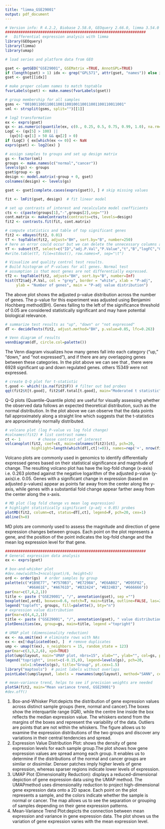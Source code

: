 ```yaml
---
title: "limma_GSE29001"
output: pdf_document
---
```


```r
# Version info: R 4.2.2, Biobase 2.58.0, GEOquery 2.66.0, limma 3.54.0
################################################################
#   Differential expression analysis with limma
library(GEOquery)
library(limma)
library(umap)

# load series and platform data from GEO

gset <- getGEO("GSE29001", GSEMatrix =TRUE, AnnotGPL=TRUE)
if (length(gset) > 1) idx <- grep("GPL571", attr(gset, "names")) else idx <- 1
gset <- gset[[idx]]

# make proper column names to match toptable 
fvarLabels(gset) <- make.names(fvarLabels(gset))

# group membership for all samples
gsms <- "001001100110011001100100110011001100110011001"
sml <- strsplit(gsms, split="")[[1]]

# log2 transformation
ex <- exprs(gset)
qx <- as.numeric(quantile(ex, c(0., 0.25, 0.5, 0.75, 0.99, 1.0), na.rm=T))
LogC <- (qx[5] > 100) ||
  (qx[6]-qx[1] > 50 && qx[2] > 0)
if (LogC) { ex[which(ex <= 0)] <- NaN
exprs(gset) <- log2(ex) }


```

```r
# assign samples to groups and set up design matrix
gs <- factor(sml)
groups <- make.names(c("normal","cancer"))
levels(gs) <- groups
gset$group <- gs
design <- model.matrix(~group + 0, gset)
colnames(design) <- levels(gs)

gset <- gset[complete.cases(exprs(gset)), ] # skip missing values

fit <- lmFit(gset, design)  # fit linear model

# set up contrasts of interest and recalculate model coefficients
cts <- c(paste(groups[1],"-",groups[2],sep=""))
cont.matrix <- makeContrasts(contrasts=cts, levels=design)
fit2 <- contrasts.fit(fit, cont.matrix)

# compute statistics and table of top significant genes
fit2 <- eBayes(fit2, 0.01)
tT <- topTable(fit2, adjust="BH", sort.by="B", number=250)
# here an error could occur but we can delete the unnecessary columns and continue:
tT <- subset(tT, select=c("ID","adj.P.Val","P.Value","t","B","logFC","Gene.symbol","Gene.title"))
#write.table(tT, file=stdout(), row.names=F, sep="\t")

```
```r
# Visualize and quality control test results.
# Build histogram of P-values for all genes. Normal test
# assumption is that most genes are not differentially expressed.
tT2 <- topTable(fit2, adjust="BH", sort.by="B", number=Inf)
hist(tT2$adj.P.Val, col = "grey", border = "white", xlab = "P-adj",
     ylab = "Number of genes", main = "P-adj value distribution")


```
The above plot shows the adjusted p-value distribution across the number of genes. The p-value for this experiment was adjusted using Benjamini Hochberg method(BH). Genes falling to the left of the significance threshold of 0.05 are considered statistically significant and may have potential biological relevance. 
```r
# summarize test results as "up", "down" or "not expressed"
dT <- decideTests(fit2, adjust.method="BH", p.value=0.05, lfc=0.263)

# Venn diagram of results
vennDiagram(dT, circle.col=palette())

```
The Venn diagram visualizes how many genes fall into each category ("up," "down," and "not expressed"), and if there are any overlapping genes between these categories. In the plot above we can see that , there were 6928 significant up and down regulated genes. others 15349 were not expressed.
```r
# create Q-Q plot for t-statistic
t.good <- which(!is.na(fit2$F)) # filter out bad probes
qqt(fit2$t[t.good], fit2$df.total[t.good], main="Moderated t statistic")

```
Q-Q plots (Quantile-Quantile plots) are useful for visually assessing whether the observed data follows an expected theoretical distribution, such as the normal distribution. In the plot above we can observe that the data points fall approximately along a straight line which suggests that the t-statistics are approximately normally distributed.
```r
# volcano plot (log P-value vs log fold change)
#colnames(fit2) # list contrast names
ct <- 1        # choose contrast of interest
volcanoplot(fit2, coef=ct, main=colnames(fit2)[ct], pch=20,
            highlight=length(which(dT[,ct]!=0)), names=rep('+', nrow(fit2)))

```
Volcano plots are commonly used in genomics to identify differentially expressed genes based on their statistical significance and magnitude of change. The resulting volcano plot has have the log-fold change (x-axis) i.e. 0.263 plotted against the negative logarithm of the adjusted p-value (y-axis)i.e. 0.05. Genes with a significant change in expression (based on adjusted p-values) appear as points far away from the center along the y-axis, while genes with a substantial fold change appear farther away from the center along the x-axis.
```r
# MD plot (log fold change vs mean log expression)
# highlight statistically significant (p-adj < 0.05) probes
plotMD(fit2, column=ct, status=dT[,ct], legend=F, pch=20, cex=1)
abline(h=0)

```
MD plots are commonly used to assess the magnitude and direction of gene expression changes between groups. Each point on the plot represents a gene, and the position of the point indicates the log-fold change and the mean log expression level for that gene.
```r
################################################################
# General expression data analysis
ex <- exprs(gset)

# box-and-whisker plot
#dev.new(width=3+ncol(gset)/6, height=5)
ord <- order(gs)  # order samples by group
palette(c("#1B9E77", "#7570B3", "#E7298A", "#E6AB02", "#D95F02",
          "#66A61E", "#A6761D", "#B32424", "#B324B3", "#666666"))
par(mar=c(7,4,2,1))
title <- paste ("GSE29001", "/", annotation(gset), sep ="")
boxplot(ex[,ord], boxwex=0.6, notch=T, main=title, outline=FALSE, las=2, col=gs[ord])
legend("topleft", groups, fill=palette(), bty="n")
# expression value distribution
par(mar=c(4,4,2,1))
title <- paste ("GSE29001", "/", annotation(gset), " value distribution", sep ="")
plotDensities(ex, group=gs, main=title, legend ="topright")

# UMAP plot (dimensionality reduction)
ex <- na.omit(ex) # eliminate rows with NAs
ex <- ex[!duplicated(ex), ]  # remove duplicates
ump <- umap(t(ex), n_neighbors = 15, random_state = 123)
par(mar=c(3,3,2,6), xpd=TRUE)
plot(ump$layout, main="UMAP plot, nbrs=15", xlab="", ylab="", col=gs, pch=20, cex=1.5)
legend("topright", inset=c(-0.15,0), legend=levels(gs), pch=20,
       col=1:nlevels(gs), title="Group", pt.cex=1.5)
library("maptools")  # point labels without overlaps
pointLabel(ump$layout, labels = rownames(ump$layout), method="SANN", cex=0.6)

# mean-variance trend, helps to see if precision weights are needed
plotSA(fit2, main="Mean variance trend, GSE29001")
#dev.off()
```
1. Box-and-Whisker Plot:depicts the distribution of gene expression values across distinct sample groups (here, normal and cancer).The boxes show the interquartile range (IQR), while the centre line inside the box reflects the median expression value. The whiskers extend from the margins of the boxes and represent the variability of the data. Outliers are points that are not within the whiskers. The figure allows us to examine the expression distributions of the two groups and discover any variations in their central tendencies and spread.\
2. Expression Value Distribution Plot: shows the density of gene expression levels for each sample group.The plot shows how gene expression values are spread among each group. It enables us to determine if the distributions of the normal and cancer groups are similar or dissimilar. Denser patches imply higher levels of gene expression, whereas sparser regions indicate lower levels of expression.\
3. UMAP Plot (Dimensionality Reduction): displays a reduced-dimensional depiction of gene expression data using the UMAP method. The UMAPmethod uses dimensionality reduction to project high-dimensional gene expression data onto a 2D space. Each point on the plot represents a sample, and the colors indicate whether the sample is normal or cancer. The map allows us to see the separation or grouping of samples depending on their gene expression patterns. \
4. Mean-Variance Trend Plot:depicts the connection between mean expression and variance in gene expression data.  The plot shows us the variation of gene expression varies with the mean expression level. \